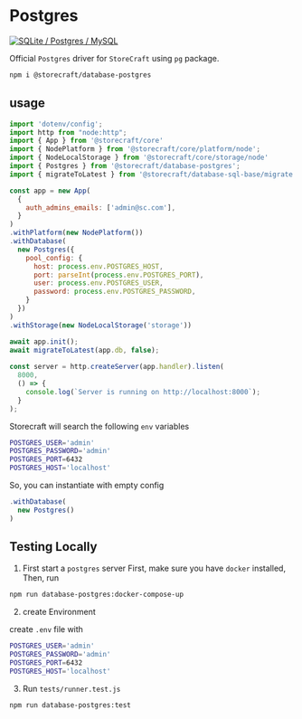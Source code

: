 # Post**gres**

[![SQLite / Postgres / MySQL](https://github.com/store-craft/storecraft/actions/workflows/test.database-sql.yml/badge.svg)](https://github.com/store-craft/storecraft/actions/workflows/test.database-sql.yml)

Official `Postgres` driver for `StoreCraft` using `pg` package.

```bash
npm i @storecraft/database-postgres
```

## usage

```js
import 'dotenv/config';
import http from "node:http";
import { App } from '@storecraft/core'
import { NodePlatform } from '@storecraft/core/platform/node';
import { NodeLocalStorage } from '@storecraft/core/storage/node'
import { Postgres } from '@storecraft/database-postgres';
import { migrateToLatest } from '@storecraft/database-sql-base/migrate.js'

const app = new App(
  {
    auth_admins_emails: ['admin@sc.com'],
  }
)
.withPlatform(new NodePlatform())
.withDatabase(
  new Postgres({
    pool_config: {
      host: process.env.POSTGRES_HOST,
      port: parseInt(process.env.POSTGRES_PORT),
      user: process.env.POSTGRES_USER,
      password: process.env.POSTGRES_PASSWORD,
    }
  })
)
.withStorage(new NodeLocalStorage('storage'))

await app.init();
await migrateToLatest(app.db, false);
 
const server = http.createServer(app.handler).listen(
  8000,
  () => {
    console.log(`Server is running on http://localhost:8000`);
  }
); 

```

Storecraft will search the following `env` variables

```bash
POSTGRES_USER='admin'
POSTGRES_PASSWORD='admin'
POSTGRES_PORT=6432
POSTGRES_HOST='localhost'
```

So, you can instantiate with empty config

```ts
.withDatabase(
  new Postgres()
)
```


## Testing Locally

1. First start a `postgres` server
First, make sure you have `docker` installed,
Then, run

```bash
npm run database-postgres:docker-compose-up
```

2. create Environment

create `.env` file with

```bash
POSTGRES_USER='admin'
POSTGRES_PASSWORD='admin'
POSTGRES_PORT=6432
POSTGRES_HOST='localhost'
```

3. Run `tests/runner.test.js`

```bash
npm run database-postgres:test
```
